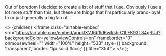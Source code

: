

Out of boredom I decided to create a list of stuff that I use. Obviously I use a lot more stuff than this, but these are things that I'm particularly brand-loyal to or just generally a big fan of.

  <>
    <Layout proseClassName="prose lg:prose-xl" meta={meta}>
      {children}
    </Layout>
    <iframe
      class="airtable-embed"
      src="https://airtable.com/embed/appklXVJ6b1Id6wll/shrC1LEK93T84gRUd?backgroundColor=yellow&viewControls=on"
      frameborder="0"
      onmousewheel=""
      width="100%"
      height="533"
      style={{ background: 'transparent', border: '1px solid #ccc;' }}
      title="Stuff"></iframe>
  </>
);

